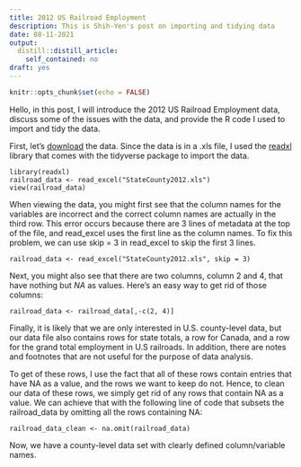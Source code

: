```yaml
---
title: 2012 US Railroad Employment
description: This is Shih-Yen's post on importing and tidying data
date: 08-11-2021
output:
  distill::distill_article:
    self_contained: no
draft: yes
---
```



```r
knitr::opts_chunk$set(echo = FALSE)
```

Hello, in this post, I will introduce the 2012 US Railroad Employment data, discuss some of the issues with the data, and provide the R code I used to import and tidy the data.

First, let's [download](https://catalog.data.gov/dataset/total-railroad-employment-by-state-and-county-2012/resource/5a0b2831-23b9-4ce9-82e9-87a7d8f2c5d8) the data. Since the data is in a .xls file, I used the [readxl](https://readxl.tidyverse.org/) library that comes with the tidyverse package to import the data.

```
library(readxl)
railroad_data <- read_excel("StateCounty2012.xls")
view(railroad_data)
```
When viewing the data, you might first see that the column names for the variables are incorrect and the correct column names are actually in the third row. This error occurs because there are 3 lines of metadata at the top of the file, and read_excel uses the first line as the column names. To fix this problem, we can use skip = 3 in read_excel to skip the first 3 lines. 

```
railroad_data <- read_excel("StateCounty2012.xls", skip = 3)
```

Next, you might also see that there are two columns, column 2 and 4, that have nothing but *NA* as values. Here's an easy way to get rid of those columns:

```
railroad_data <- railroad_data[,-c(2, 4)]
```
Finally, it is likely that we are only interested in U.S. county-level data, but our data file also contains rows for state totals, a row for Canada, and a row for the grand total employment in U.S railroads. In addition, there are notes and footnotes that are not useful for the purpose of data analysis. 

To get of these rows, I use the fact that all of these rows contain entries that have NA as a value, and the rows we want to keep do not. Hence, to clean our data of these rows, we simply get rid of any rows that contain NA as a value. We can achieve that with the following line of code that subsets the railroad_data by omitting all the rows containing NA:
```
railroad_data_clean <- na.omit(railroad_data)
```
Now, we have a county-level data set with clearly defined column/variable names. 

